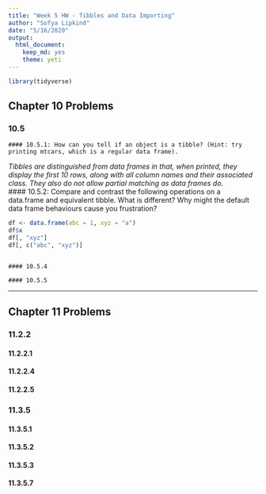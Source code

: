 ```yaml
---
title: "Week 5 HW - Tibbles and Data Importing"
author: "Sofya Lipkind"
date: "5/16/2020"
output: 
  html_document: 
    keep_md: yes
    theme: yeti
---
```

```r
library(tidyverse)
```

## Chapter 10 Problems

### 10.5

    #### 10.5.1: How can you tell if an object is a tibble? (Hint: try printing mtcars, which is a regular data frame).  
*Tibbles are distinguished from data frames in that, when printed, they display the first 10 rows, along with all column names and their associated class. They also do not allow partial matching as data frames do.*  
    #### 10.5.2: Compare and contrast the following operations on a data.frame and equivalent tibble. What is different? Why might the default data frame behaviours cause you frustration?
```r
df <- data.frame(abc = 1, xyz = "a")
df$x
df[, "xyz"]
df[, c("abc", "xyz")]
```

```r

```
    #### 10.5.4  

    #### 10.5.5  

---

## Chapter 11 Problems

### 11.2.2

#### 11.2.2.1  

#### 11.2.2.4  

#### 11.2.2.5  

### **11.3.5**  

#### 11.3.5.1  

#### 11.3.5.2  

#### 11.3.5.3  

#### 11.3.5.7
